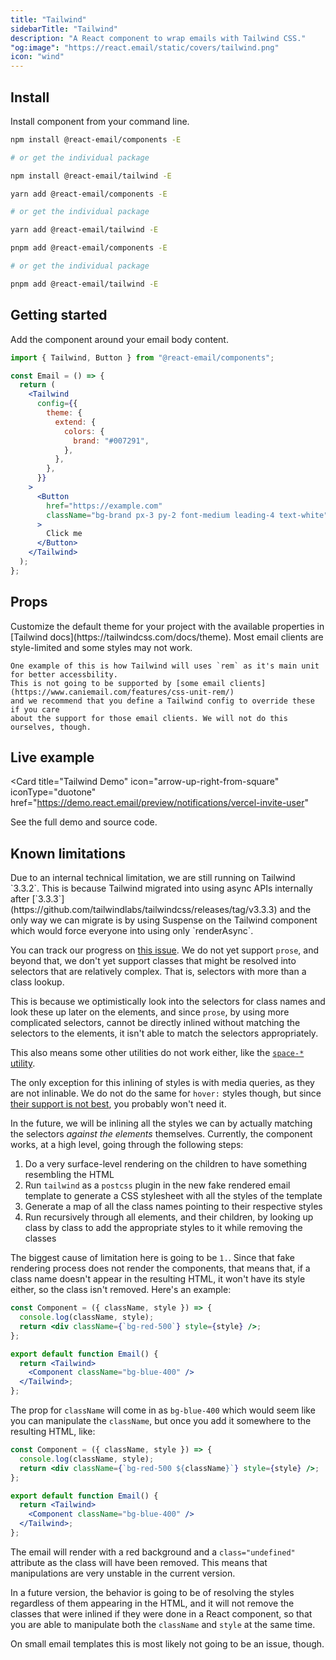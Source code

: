```yaml
---
title: "Tailwind"
sidebarTitle: "Tailwind"
description: "A React component to wrap emails with Tailwind CSS."
"og:image": "https://react.email/static/covers/tailwind.png"
icon: "wind"
---
```



## Install

Install component from your command line.

<CodeGroup>

```sh npm
npm install @react-email/components -E

# or get the individual package

npm install @react-email/tailwind -E
```

```sh yarn
yarn add @react-email/components -E

# or get the individual package

yarn add @react-email/tailwind -E
```

```sh pnpm
pnpm add @react-email/components -E

# or get the individual package

pnpm add @react-email/tailwind -E
```

</CodeGroup>

## Getting started

Add the component around your email body content.

```jsx
import { Tailwind, Button } from "@react-email/components";

const Email = () => {
  return (
    <Tailwind
      config={{
        theme: {
          extend: {
            colors: {
              brand: "#007291",
            },
          },
        },
      }}
    >
      <Button
        href="https://example.com"
        className="bg-brand px-3 py-2 font-medium leading-4 text-white"
      >
        Click me
      </Button>
    </Tailwind>
  );
};
```

## Props

<ResponseField name="config" type="object">
  Customize the default theme for your project with the available properties in
  [Tailwind docs](https://tailwindcss.com/docs/theme).
</ResponseField>

<Info>
    Most email clients are style-limited and some styles may not work.

    One example of this is how Tailwind will uses `rem` as it's main unit for better accessbility. 
    This is not going to be supported by [some email clients](https://www.caniemail.com/features/css-unit-rem/)
    and we recommend that you define a Tailwind config to override these if you care
    about the support for those email clients. We will not do this ourselves, though.
</Info>

## Live example

<Card
  title="Tailwind Demo"
  icon="arrow-up-right-from-square"
  iconType="duotone"
  href="https://demo.react.email/preview/notifications/vercel-invite-user"
>
  See the full demo and source code.
</Card>

<Support/>

## Known limitations

<AccordionGroup>
  <Accordion title="Support up to Tailwind v3.3.2">
    Due to an internal technical limitation, we are still running on Tailwind `3.3.2`. This is 
because Tailwind migrated into using async APIs internally after [`3.3.3`](https://github.com/tailwindlabs/tailwindcss/releases/tag/v3.3.3)
and the only way we can migrate is by using Suspense on the Tailwind component which would
force everyone into using only `renderAsync`.

You can track our progress on [this issue](https://github.com/resend/react-email/issues/1372).
  </Accordion>
  <Accordion title="No support for prose from @tailwindcss/typography">
    We do not yet support `prose`, and beyond that, we don't yet support classes that might
be resolved into selectors that are relatively complex. That is, selectors with more
than a class lookup.

This is because we optimistically look into the selectors for class names
and look these up later on the elements, and since `prose`, by using more complicated selectors, 
cannot be directly inlined without matching the selectors to the elements, it isn't able to
match the selectors appropriately.

This also means some other utilities do not work either, like the [`space-*` utility](https://tailwindcss.com/docs/space).

The only exception for this inlining of styles is with media queries, as they are not inlinable. We do not
do the same for `hover:` styles though, but since [their support is not best](https://www.caniemail.com/features/css-pseudo-class-hover/), you probably won't need it.

In the future, we will be inlining all the styles we can by actually matching the 
selectors *against the elements* themselves.
  </Accordion>
  <Accordion title="Limitations when trying to manipulate classes">
    Currently, the component works, at a high level, going through the following steps:

1. Do a very surface-level rendering on the children to have something resembling the HTML
2. Run `tailwind` as a `postcss` plugin in the new fake rendered email template to generate a CSS stylesheet with all the styles of the template
3. Generate a map of all the class names pointing to their respective styles
4. Run recursively through all elements, and their children, by looking up class by class to add the appropriate styles to it while removing the classes

The biggest cause of limitation here is going to be `1.`. Since that fake rendering process does not render
the components, that means that, if a class name doesn't appear in the resulting HTML, it won't have
its style either, so the class isn't removed. Here's an example:

```jsx
const Component = ({ className, style }) => {
  console.log(className, style);
  return <div className={`bg-red-500`} style={style} />;
};

export default function Email() {
  return <Tailwind>
    <Component className="bg-blue-400" />
  </Tailwind>;
};
```

The prop for `className` will come in as `bg-blue-400` which would seem like you can manipulate the `className`,
but once you add it somewhere to the resulting HTML, like:

```jsx
const Component = ({ className, style }) => {
  console.log(className, style);
  return <div className={`bg-red-500 ${className}`} style={style} />;
};

export default function Email() {
  return <Tailwind>
    <Component className="bg-blue-400" />
  </Tailwind>;
};
```

The email will render with a red background and a `class="undefined"` attribute as the class will have
been removed. This means that manipulations are very unstable in the current version. 

In a future version, the behavior is going to be of resolving the styles regardless of them appearing
in the HTML, and it will not remove the classes that were inlined if they were done in a React component,
so that you are able to manipulate both the `className` and `style` at the same time.

On small email templates this is most likely not going to be an issue, though.
  </Accordion>
</AccordionGroup>
